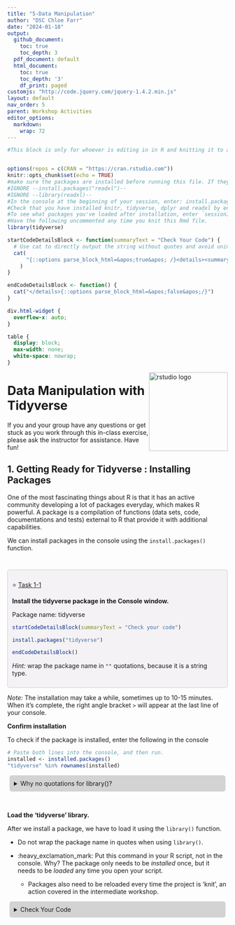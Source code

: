 ```yaml
---
title: "5-Data Manipulation"
author: "DSC Chloe Farr"
date: "2024-01-18"
output:
  github_document:
    toc: true
    toc_depth: 3
  pdf_document: default
  html_document:
    toc: true
    toc_depth: '3'
    df_print: paged
customjs: "http://code.jquery.com/jquery-1.4.2.min.js"
layout: default
nav_order: 5
parent: Workshop Activities
editor_options:
  markdown:
    wrap: 72
---
```


```r
#This block is only for whoever is editing in in R and knitting it to an html file. It is not part of the workshop instructions. 


options(repos = c(CRAN = "https://cran.rstudio.com"))
knitr::opts_chunk$set(echo = TRUE)
#make sure the packages are installed before running this file. If they aren't, you can run these commented install.packages() commands in the console. DO NOT UNCOMMENT THESE IN THIS DOCUMENT.
#IGNORE --install.packages("readxl")--
#IGNORE --library(readxl)--
#In the console at the beginning of your session, enter: install.packages("tidyverse", dependencies = TRUE)
#Check that you have installed knitr, tidyverse, dplyr and readxl by entering the `find.package("package_name")` in the console at the beginning of the session. 
#To see what packages you've loaded after installation, enter `sessionInfo()` in your console. each of knitr, tidyverse, dplyr and readxl should be listed in the output.
#Have the following uncommented any time you knit this Rmd file.
library(tidyverse)

startCodeDetailsBlock <- function(summaryText = "Check Your Code") {
  # Use cat to directly output the string without quotes and avoid unintended newlines
  cat(
      "{::options parse_block_html=&apos;true&apos; /}<details><summary markdown='span'>",summaryText,"</summary>"
    )
}

endCodeDetailsBlock <- function() {
  cat("</details>{::options parse_block_html=&apos;false&apos;/}")
}
```

```css
div.html-widget {
  overflow-x: auto;
}

table {
  display: block;
  max-width: none;
  white-space: nowrap;
}
```

<img src="images/tidyverse-01.png" alt="rstudio logo" style="float:right;width:180px;"/>

# Data Manipulation with Tidyverse

If you and your group have any questions or get stuck as you work
through this in-class exercise, please ask the instructor for
assistance. Have fun!

## 1. Getting Ready for Tidyverse : Installing Packages

One of the most fascinating things about R is that it has an active
community developing a lot of packages everyday, which makes R powerful.
A package is a compilation of functions (data sets, code, documentations
and tests) external to R that provide it with additional capabilities.

We can install packages in the console using the `install.packages()`
function.

<br>
<div class="task-box" markdown="1">
&#11088; [Task 1-1]{.underline} 

**Install the tidyverse package in the Console window.**

| Package name: tidyverse

```r
startCodeDetailsBlock(summaryText = "Check your code")
```
```r
install.packages("tidyverse")
```
```r
endCodeDetailsBlock()
```
*Hint:* wrap the package name in `""` quotations, because it is a string type.
</div>

*Note:* The installation may take a while, sometimes up to 10-15
minutes. When it's complete, the right angle bracket `>` will appear at
the last line of your console.


**Confirm installation**

To check if the package is installed, enter the following in the console

```r
# Paste both lines into the console, and then run. 
installed <- installed.packages()
"tidyverse" %in% rownames(installed)
```

<details>
<summary>Why no quotations for library()?</summary>
<br>
When you install a package in R using **`install.packages()`**, the
package name must be a character string, hence the quotes. This is
because **`install.packages()`** is a function that takes a character
vector as its argument, representing the names of the packages to be
installed.

However, when you load a package using **`library()`** or
**`require()`**, you're not passing a character string; instead, you're
using a non-evaluated expression that refers to the package name. Here,
the package name is an object of mode "name" which **`library()`**
interprets as the name of a package to load.

In summary, the quotes are needed for **`install.packages()`** because
it expects a character string, while **`library()`** is designed to take
an unquoted name that it interprets as a package name.

</details>

<br>


**Load the 'tidyverse' library.**

After we install a package, we have to load it using the `library()` function. 

- Do not wrap the package name in quotes when using `library()`.

- :heavy_exclamation_mark: Put this command in your R script, not in the console. Why? The package only needs to be *installed* once, but it needs to be *loaded* any time you open your script. 

  - Packages also need to be reloaded every time the project is 'knit', an action covered in the intermediate workshop.


<details>

<summary>Check Your Code</summary>

```r
library(tidyverse) #then, as always, type 'enter' or 'return' to submit the command for execution
```
```r
endCodeDetailsBlock()
```
<br>

## 2. Getting data

<div class="task-box" markdown="1">
&#11088; [Task 2-1]{.underline} 

**Download and import data**

From [this link](https://uviclibraries.github.io/rstudio/docs/Global_Superstore_Orders_2016.csv){:target="\_blank"} download the following data we have prepared for you to use in this activity. 

Save the file in the same folder as your R script.

Import the data as you learned in the previous activity.
</div>

<img src="images/messy_purchase_orders.png" alt="purchase orders photo" style="float:right;width:180px;"/>

*If you have your own data, you may use that as well although it may not line up with the instructions in the activity.*
<br>

*Note:* Activities 3 and 4 draw from Kaggle's [Manipulating Data with the Tidyverse](https://www.kaggle.com/code/rtatman/manipulating-data-with-the-tidyverse/notebook){:target="\_blank"}.

## 3. Preparing our Workspace

In this activity, we will be working with a table containing information
about shipping orders Each row represents one order, and each column
represents a specific type of data pertaining to the orders
<br>

- Rename your data set to `purchaseData`

```r
#if your file cannot be found, enter `getwd()` into your console and it will tell you the file path you should most likely use. If you cannot find the file, use Option a.
purchaseData <- read.csv("docs/Global_Superstore_Orders_2016.csv")
```

```r
purchaseData <- read.csv("/Users/chloefarr/Documents/GitHub/rstudio/docs/Global_Superstore_Orders_2016.csv")
```

<br>
:heavy_exclamation_mark: For larger data sets, it's better to *preview* than *view* our data. Purchase Data has quite a few columns and rows! Let's take a look at the first few rows and get the dimensions (number of rows and columns) of the data set.

We can preview the data set using the `head()` function. This will
display the first number of rows. 
        
  - Parameters (in order):
    - data set name 
    - number of rows to display

*Note:* In cases where there are more columns that fit horizontally in the console, the results will wrap, as seen in the output of Task 3-1.


<div class="task-box" markdown="1">
&#11088; [Task 3-1]{.underline} 

**Look at the first 5 rows of our purchase data.**

```r
startCodeDetailsBlock(summaryText = "Check your code")
```
```r
# name of data set name: "purchaseData"
# number of rows to display: 5
head(purchaseData, 5)
```
```r
endCodeDetailsBlock()
```
*Hint:* `head(*data setName*, *numberOfRows*)`
</div>
<br>

The following will be the output (For the purpose of readability, this only shows 6 columns. Your output will be much wider, and columns will continue to wrap below!):

```r
head(purchaseData[,1:6], n=5)
```


We can find out the dimensions (rows and columns) using the`dim()` function. 

- Parameter: data set name

Now, we've imported our data and previewed the first 10 rows of our purchase data, but how big is the data set?
  
  - How many rows?
  - How many columns?
  
<div class="task-box" markdown="1">
&#11088; [Task 3-2]{.underline}  

**Find out the dimensions of the data set**, i.e., number of rows and columns.

```r
startCodeDetailsBlock(summaryText = "Check your code")
```
```r
## name of data set name: "purchaseData"
dim(purchaseData)
```
```r
endCodeDetailsBlock()
```
</div>

------------------------------------------------------------------------

:round_pushpin: Reminder! Save your work

------------------------------------------------------------------------

## 4. Introducing Piping

`%>%` This symbol is known as a "pipe," and it's used for feeding the
result of one function directly into the next function. 

  - e.g., To sort the column names alphabetically, you could either enter:
    - two separate commands creating two data objects
    - utilize piping to create one data object for your target object. 

In pipes, you can choose to have a newline (shift+enter) after the %\>% symbol or leave it all on one line.
<br>

### 4.1 Before Piping

Piping allows us to perform multiple functions at once to achieve a
single result. So far, we have looked at commands that perform single
operations. 

- Create a variable whose value is a single word
  - `y <- "word"` 
- Create a variable whose value by mathematical expression 
  - `x <- 1-2`
- viewing the dimensions of a data set
  - `dim(purchaseData)`

What if we want to get a list of column names in our data set, AND sort
it alphabetically? 

  - There are 2 ways that we can do this without the tidyverse package based on what we've already learned.

<br>

For the following activity, we'll be using column names of our data frame.

- To get a list of our column names we can use the `names()` function.
  - parameter: data frame
  - In this case, results appear in a vector rather than a list because the column names are all the same data type (strings).
  - *Note*: The `names()` function is only useful for data frames and matrices for which we have column names.
  
<div class="task-box" markdown="1">
&#11088; [Task 4.1-1]{.underline} 

**Create an object**

Create an object containing the list of column names from our purchase data.

  - Name this object `purchaseDataColumnNames`
    
```r
startCodeDetailsBlock(summaryText = "Check your code")
```
```r
purchaseDataColumnNames <- names(purchaseData)
```
```r
endCodeDetailsBlock()
```
</div>

<br>

We can sort vectors into ascending and descending order (low to high or high to low) using the `sort()` function. 

- Parameter: the vector of column names

Let's look at each of these functions on their own.

<div class="task-box" markdown="1">
&#11088; [Task 4.1-2]{.underline}  

**Create an object**

Create an containing the list of column names from our purchase data that is sorted alphabetically. 

  - Name this object `alphaPurchaseDataColumnNames`

```r
startCodeDetailsBlock(summaryText = "Check your code")
```
```r
alphaPurchaseDataColumnNames <- sort(purchaseDataColumnNames)
```
```r
endCodeDetailsBlock()
```

*Hint:* You already created the vector containing the list of column names from our purchase data! <br>
</div>

<br>
In Tasks 4.1-1 and 4.1-2, we ran two commands resulting in two separate
variables containing the column names: 
  
  - `purchaseDataColumnNames`: Ordered as they would be if the file were opened in excel 
  - `alphaPurchaseDataColumnNames`: Ordered alphabetically (sorted)

<br>
However, if we only care about the list of column names if they are sorted alphabetically:
  
  - We can achieve that using only 1 command,
    - creating only 1 variable with "nesting". 

<br>
**Definition - Nesting:** Use one function as a parameter of another function. 

  - e.g., `function1(function2(parameter))`
  
<br>

<div class="task-box" markdown="1">
&#11088; [Task 4.1-3]{.underline}  

**Create a variable through nested functions**

In this task, use nesting to create 1 variable containing a sorted vector of the column names.

  -  Name this variable: `alphabeticalColumnNames`
<br>

```r
startCodeDetailsBlock(summaryText = "Check your code")
```
```r
#names(purchaseData) creates a vector object of the column names from our purchase data
# sort() Orders the items in the purchase data column names alphabetically
alphabeticalColumnNames <- sort(names(purchaseData))
```
```r
endCodeDetailsBlock()
```

<br>
*Hints*: the parameter of `names()` is the `sort()` function, and the parameter of `sort()` is the data set.
</div>

<br>
As you might imagine, nesting could result in very long commands that would be hard to interpret. 

There is a cleaner way to do this than nesting: Piping! 

---

### 4.2 Piping

To pipe a command instead of nesting, we will enter the commands sequentially, separated by the pipe symbol `%>%`.

- Creating a new variable with 2 criteria (functions or expressions): newVariable \<- criteria1() %\>% criteria2()

- Previewing our data with 2 criteria: criteria1() %\>% criteria2()

<br> 

<div class="task-box" markdown="1">
&#11088; [Task 4.2-1]{.underline}  

**Create a variable through piping**

In this task, use piping to create 1 variable containing the first 5 column names.
  
  - Do not use objects you have created so far, except `purchaseData` 
  - Name your new variable: `purchaseDataNamesPeek`
<br>

```r
startCodeDetailsBlock(summaryText = "Check your code")
```
```r
# 'purchaseDataNamesPeek <-' creates a new variable
# 'names(purchaseData)' retrieves the column names from our purcgase data as a vector
# The pipe '%>%' passes the names vector to the 'head()' function
# 'head(5)' then extracts the first five elements (columns) of this vector
# The result is a 5-item vector of column names assigned to 'purchaseDataNamesPeek'
purchaseDataNamesPeek <- names(purchaseData) %>% head(5)

#remember, you can view the value assigned to a variable by entering just that variable name
purchaseDataNamesPeek
```

```r
endCodeDetailsBlock()
```


*Hint*: the parameter of `names()` is the `head()` function. <br>
</div>

If you want to simply view what the first five column names are, but don't need to reference them later, you don't need to create a new variable.
<br>


```r
startCodeDetailsBlock(summaryText = "Show code for previewing with piping")
```
```r
# Do not begin the command with `newVariableName <-`
names(purchaseData) %>% head(5)
```
```r
endCodeDetailsBlock()
```

------------------------------------------------------------------------

When we work with data, it can be useful to work with smaller sections of data. 

In the remainder of activity 4, we will look at ways to select subsets of our data to make it easier to work with. 

 - We will use piping to filter productData based on different conditions, such as:
    - Previewing only the column names that begin with `Product` 
    - Previewing only the purchases from Tampa Bay 
    - Previewing only the purchases that are corporate orders
    - Previewing only the purchases from Tampa that aren't critical priority
  

Before we begin to filter, we need to look at Operators.

 **Definition - "Operators":** Special symbols or keywords used to perform operations on arguments
  - logical operators specifically designed for connecting or modifying boolean (true/false) logic statements.
 <br>
 
**Operators**

- Logical operators
   - \< means "less than"
   - \<= means "less than or equal to"
   - \> means "greater than"
   - \>= means "greater than or equal to"
   - == means "exactly equal to"
   - != means "not equal to"
- Connecting logical statements:
     - x \| y means "x or y"
     - x & y means "x and y"


------------------------------------------------------------------------

:round_pushpin: Reminder! Save your work

------------------------------------------------------------------------

### 4.3 Selecting specific columns

The commands in this section (4.3) will not create data objects as we won't be using them later on. 

  **- End each command in this section with `%>% head(5)`**
  
  - Not ending functions that extract full columns of data will display a LOT. 
  
  - This will make things easier for you. 


- To get a specific column, use piping and the `select()` function on your
data set. 
  - The parameter is the name of the column you want to access.

<div class="task-box" markdown="1">
&#11088; [Task 4.3-1]{.underline}  

**View a vector**

Preview the values in the Row ID column.

- Column name: `Row_ID`

```r
startCodeDetailsBlock(summaryText = "Check your code")
```
```r
#data set %>% select the column titled `Row ID` and view the first 5 items.
purchaseData %>% select(Row_ID) %>% head(5)
```
```r
endCodeDetailsBlock()
```

*Hint:* Begin with the name of the data set, followed by your select function passing in the column name as the parameter.
</div>


To select all of the columns from our data set that do *not* start with specific text, we do the inverse, 
  
  - Again using the `select()` function
  - The parameter has a minus sign `-` before the string value we want to exclude.
  
<div class="task-box" markdown="1">
&#11088; [Task 4.3-2]{.underline}  

**Get a set of vectors from data frame**

Select all the columns from your purchase data that do *not* start with "Postal_Code".

```r
startCodeDetailsBlock(summaryText = "Check your code")
```
```r
purchaseData %>% select(-Postal_Code) %>% head(5)
```
```r
endCodeDetailsBlock()
```
</div>


:heavy_exclamation_mark:We can also select a *subset* of columns 
  
  - e.g., columns whose names begin with a common string of characters. 
  
  - This will return a subset of our table, not necessarily a single vector
  
  
In our data set, multiple column names begin with "Product". We want to see only the data of columns whose names begin with "Product." The following explains the process.

- Use piping on your purchaseData 
  
  - `purchaseData %>%`
    
- Use the `select()` function to select the columns
  
- Use the `starts_with()` function as the parameter for `select()`
  
  - notes that you're selecting all columns that start with a specific name
    
    - rather one column that is exactly equal or not equal to a specific value
        
- The parameter for `starts_with()` is the value of the beginning of all columns you want to select. 

<div class="task-box" markdown="1">
&#11088; [Task 4.3-3]{.underline}  

**Get a set of vectors from data frame**

Select all the columns from our cleaned purchase data that start with "Product".

Write the one-line command to achieve this with piping

```r
startCodeDetailsBlock(summaryText = "Check your code")
```
```r
# Selects all columns (and their values) from purchaseData whose names begin with "Product"
purchaseData %>% select(starts_with("Product")) %>% head(5)
```
```r
endCodeDetailsBlock()
```
</div>


### 4.4 Select specific rows based on a condition

While we may only want to handle certain items (rows) in our data set based on certain criteria.

  - This is called "filtering" 

  - We can filter for different purposes, like processing statistical operations, making charts and so on.
      
  - We can even create new data objects, which can make future analyses easier.

<br>

To select items (rows, *not* columns), we use the `filter()` function.

- The parameter for `filter()` is the name of the column holding the values that are being filtered.

<div class="task-box" markdown="1">
&#11088; [Task 4.4-1]{.underline}  

**Filter conditionally**

Filter all the rows from your purchase data where `Quantity` is greater than 10.

```r
startCodeDetailsBlock(summaryText = "Check your code")
```
```r
purchaseData %>% filter(Quantity > 10) %>% head(5)
```
```r
endCodeDetailsBlock()
```

*Hint:* `>` is the ‘greater than’ operator.
</div>

<div class="task-box" markdown="1">
&#11088; [Task 4.4-2]{.underline}  

**Filter conditionally**

Filter all the rows from your purchase data where `City` is "Sydney".

```r
startCodeDetailsBlock(summaryText = "Check your code")
```
```r
purchaseData %>% filter(City == "Sydney") %>% head(5)
```
```r
endCodeDetailsBlock()
```

*Hint:* `==` is used for "equal to"
</div>

<div class="task-box" markdown="1">
&#11088; [Task 4.4-3]{.underline}  

**Create a data frame**

Create a new data frame with all the rows from purchaseData where `Country` is "United States" and `Discount` is greater than 0.

  - Name this data frame: `discountedUSPurchases`
  
  - :heavy_exclamation_mark: Do not add " %>% head(5)" to the command when [creating]{.underline} a new data frame
  
```r
startCodeDetailsBlock(summaryText = "Check your code")
```
```r
discountedUSPurchases <- purchaseData %>% filter(Country == "United States" & Discount > 0)

#view your data frame
discountedUSPurchases %>% head(5)
```
```r
endCodeDetailsBlock()
```
*Hint:* `&` is used for "and", in cases where you want to manage multiple cases like filtering my two variables<br>
  - e.g., values of the `Sub_Category` and `Order_Priority` columns.
</div>

------------------------------------------------------------------------

:round_pushpin: Reminder! Save your work

------------------------------------------------------------------------


### 4.5  Modify a data frame with `mutate()`

"Mutation" involves creating or altering columns in a data frame, 

  - using the `mutate()` function
    - e.g., If you have a column with a range of numbers, but you want to be able to quickly work with the data only over or under a specific value, like any orders under $10, you can create a "Cheap" column and the values would be TRUE or FALSE.
  - adds new variables or modifies existing ones.


<br>
[Here's how we'll do it:]{.underline}

  - Assign the mutation (modification) to an existing variable 
    - `existing_data frame_name <-`
    
  - Identify the existing variable name of the object you want to mutate
    - `purchaseData`
    
  - Use a pipe to identify the action being performed on our existing variable
    - `%>%`
    
  - Identify that the action being performed on the existing variable is the mutation
    - using the `mutate()` function
    
  - Pass the condition in as the parameter for the `mutate` function
    - If we want to add a variable (column), begin the parameter of `mutate()` with `new_column_name = ` 
      - `=` means the values assigned to each item in that column is generated by the following condition
      - The new column name is `Low_Priority` and is followed by `= (condition)`
    - Say we want to add a column that has a TRUE/FALSE variable (aka boolean) for whether the order priority is low.
      - The condition will be `Order_Priority == "Low"`
        - `==` means "the left value is equal to the right value"
          - aka. The result will be everything in the data that is "Low"
    

```r
purchaseData <- purchaseData %>% mutate(Low_Priority = (Order_Priority == "Low"))

#view first 3 rows of your data frame
purchaseData %>% head(3)
```


<div class="task-box" markdown="1">
&#11088; [Task 4.5-1]{.underline}  

**Add a column to your dataframe**

Now try it yourself. Add a new boolean (TRUE/FALSE) variable (column) to the purchase data that identifies whether a purchase's shipping cost is greater than 100 dollars.

  - Name the new column: `High_Shipping`
  - The value will be TRUE if the `Shipping_Cost` value is over (`>`) 100.


```r
startCodeDetailsBlock(summaryText = "Check your code")
```
```r
purchaseData <- purchaseData %>% mutate(High_Shipping = (Shipping_Cost > 100))

#view your data frame
purchaseData %>% head(5)
```
```r
endCodeDetailsBlock()
```

*Hint:* `Shipping_Cost > 100`
</div>

<div class="task-box" markdown="1">
&#11088; [Task 4.5-2]{.underline}  

**Add a new column based on TWO conditions**

Add a new variable `Discounted_US` that is TRUE if the purchase is made in the United States and has been discounted
  
  - Filter for United States orders using the `Country` column
  - Filter for discounted orders by selecting all objects where the values in the `Discount` column are greater than 0.

```r
startCodeDetailsBlock(summaryText = "Check your code")
```
```r
purchaseData <- purchaseData %>% mutate(Discounted_US = (Country == "United States" & Discount > 0))
#We can then get summary of our new variable values (i.e., the number or True values and number of False values in the new 'Discounted_US' column)
#request a summary of the values in the table $ column name
summary(purchaseData$Discounted_US)
```
```r
endCodeDetailsBlock()
```

*Hint:* `logicalStatement & logicalStatement`
</div>

### 4.6 Sorting data with `arrange()`

Being able to arrange data by ordering values numerically or alphabetically is particularly handy for swiftly identifying which measurements recorded the highest or lowest values.


<!--**CHLOE: ADD SOME SORT OF GRAPHIC**-->

The `arrange()` function enables you to order your data frame according to the values of a specific variable. 
  
  - Parameter of `arrange()` is `Sales`
  
  - This is particularly handy for swiftly identifying which measurements recorded the highest or lowest values.

When using `arrange()`, you specify the column name that you wish to organize by. 

  - In this case, it will arrange the data based on the sales value 
    - a new variable that we recently formulated using `mutate()`

*hint*: You can also use the `sort()` function but it only takes a vector parameter, not a data frame.

<div class="task-box" markdown="1">
&#11088; [Task 4.6-1]{.underline}  

**Sort data frame**

Update `purchaseData` to sort objects by price (low to high).

```r
startCodeDetailsBlock(summaryText = "Check your code")
```
```r
purchaseData <- purchaseData %>% arrange(Sales)

#view your data frame
purchaseData %>% head(5)
```
```r
endCodeDetailsBlock()
```
*Hint:* Do not wrap the column name in quotations.
</div>

### 4.7 Summarizing variables with `summarise()`

The `summarise()` function synthesizes information into a data frame with information like totals, averages, medians, and so on.

  - `summarise()` takes an unlimited number of parameters, where each parameter will appear as a column.
<br>

<div class="task-box" markdown="1">
&#11088; [Task 4.7-1]{.underline}  

**Preview statistics**

Preview the mean sales values and mean discount values in the discounted US purchases data using the `summarise()` function.

- parameter 1: `columnName = mean(column)`
- another parameter: `columnName2 = mean(another column)`

```r
startCodeDetailsBlock(summaryText = "Check your code")
```
```r
#Only purchases made in the US with discounts
discountedUSPurchases %>% 
   #average sale price and average discount
   summarise(meanSales = mean(Sales), meanDiscount = mean(Discount))%>%
      #finish the command with view() to preview this
      view() 

#To retrieve this data later, assign this command to a new variable.
```
```r
endCodeDetailsBlock()
```

*Hint:* Both spellings, `summarize` or `summarise`, will work.
</div>

### 4.8 Analyzing groups with `group_by()`

Let's say we wanted to know how profitable each US city is. 

We can get the average profit, but grouped by US city. 

From this, we can sort by profit to see what the most and least profitable cities are.

<div class="task-box" markdown="1">
&#11088; [Task 4.8-1]{.underline}  

**Create a data frame**

Create a data frame of US Cities and their average profit for each.

  - You will use the `discountedUSPurchases` data frame to create this *new* data frame.
  - Name the new data frame `USCityProfits`.
  - You will use `group_by()` with `City`, where each row will be a city.
  - You will use `summarise()` function to get the summary statistics for each city.
  - The statistic you will be summarizing total `Profit` values on purchases made in the US where the items have been discounted.
  
**Do not create a new variable using `head(5)`**

```r
startCodeDetailsBlock(summaryText = "Check your code")
```
```r
#Only purchases made in the US with discounts
USCityProfits <- discountedUSPurchases %>% 
      group_by(City) %>% # group by city purchase was made in
      summarise(totalProfit = sum(Profit)) # average profit for each city
```
```r
endCodeDetailsBlock()
```
</div>

The table will be sorted by city, alphabetically

You can use the functions you just learned to review this new data frame.

&#11088; **Sort the table by `Profit` using the `arrange()` function to order it by the lowest profitable city to the highest profitable city.**
  
<br>

```r
startCodeDetailsBlock(summaryText = "Check your code")
```
```r
USCityProfits <- USCityProfits %>% arrange(totalProfit)
```
```r
endCodeDetailsBlock()
```

<br>

&#11088; **View the 5 least profitable cities.**
<br> 

```r
startCodeDetailsBlock(summaryText = "Check your code")
```
```r
USCityProfits <- USCityProfits %>% arrange(sum(totalProfit))
  
# Least profitable are at the top of our data frame, since `arrange()` puts data in ascending order by default. 
USCityProfits %>% head(5)
```
```r
endCodeDetailsBlock()
```


&#11088; **View the 5 most profitable cities.**

Use `tail()` to get the last 5 rows of a data frame.

```r
startCodeDetailsBlock(summaryText = "Check your code")
```
```r
USCityProfits <- USCityProfits %>% arrange(totalProfit)
  
# Most profitable are at the end of our data frame
USCityProfits %>% tail(5)
```
```r
endCodeDetailsBlock()
```

------------------------------------------------------------------------

:round_pushpin: Reminder! Save your work

------------------------------------------------------------------------
```{=html}

<script>  
function toggle(input) {
    var x = document.getElementById(input);
    if (x.style.display === "none") {
        x.style.display = "block";
    } else {
        x.style.display = "none";
    }
}
</script>
```
```{=html}
<style>
details {
    background-color: lightgray; 
    padding: 10px;
    margin: 5px;
    border-radius: 5px;
}
.task-box {
      border: 1.5px solid #ccc;
      padding: 10px;
      margin: 10px 0;
      border-radius: 5px;
      background-color: #f5f2f6;
  }
  
</style>
<!--https://gist.github.com/rxaviers/7360908-->
```

[NEXT STEP: Tidyverse and Data Manipulation](ggplot2-data.html){: .btn .btn-blue }
